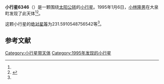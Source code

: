 {{Infobox planet
| bgcolour = #FFFFC0
| name = 6346 Syukumeguri
| symbol = 
| image = 
| caption = 
| discovery = yes
| discovery_ref = 
| discoverer = [[小林隆男|小林隆男]]
| discovery_site = [[大泉町|大泉町]] 
| discovered = 1995年1月6日
| designations = yes
| mp_name = 
| named_after = 
| alt_names = 1995 AY/ 1987 SJ30 / 1992 OE8 / 1993 VE1
| mp_category = [[主带小行星|主带小行星]]
| orbit_ref = <ref name="a">[http://ssd.jpl.nasa.gov/sbdb.cgi?sstr=6346 6346 Syukumeguri]，小行星數據庫瀏覽器（JPL Small-Body Database Browser）－[[美国国家航空航天局|美国国家航空航天局]]喷气推进实验室</ref>
| epoch = 2456400.5 (2013年4月18日更新)
| aphelion = {{convert|3.520085279264221|AU|km|3|abbr=on|lk=out}}
| perihelion = {{convert|2.69233703761874|AU|km|3|abbr=on}}
| semimajor = {{convert|3.10621115844148|AU|km|3|abbr=on}}
| eccentricity = 0.13324082
| period = 1999.608113 [[日|日]]<br />5.47[[儒略年|儒略年]]
| avg_speed = 
| inclination = 7.377942215592358
| asc_node = 119.9875736149297
| mean_anomaly = 
| arg_peri = 231.5910548756542
| satellites = 
| physical_characteristics = yes
| dimensions = 
| mass = 
| density = 
| surface_grav = 
| escape_velocity = 
| sidereal_day = 
| axial_tilt = 
| pole_ecliptic_lat = 
| pole_ecliptic_lon = 
| albedo = 
| temperatures= 
| temp_name1 = 
| mean_temp_1 = 
| max_temp_1 = 
| temp_name2 = 
| max_temp_2 = 
| spectral_type = 
| abs_magnitude = 231.5910548756542
}}

'''小行星6346'''（{{lang-en|6346 Syukumeguri}}）是一颗围绕[[太阳|太阳]][[公转|公转]]的[[小行星|小行星]]。1995年1月6日，[[小林隆男|小林隆男]]在大泉町发现了此天体<ref name="a" /><ref>{{cite news|title=小行星列表|url=http://cfa-www.harvard.edu/iau/lists/NumberedMPs.txt|accessdate=2013-07-08|newspaper=哈佛大学|archive-date=2008-05-17|archive-url=https://web.archive.org/web/20080517010638/http://cfa-www.harvard.edu/iau/lists/NumberedMPs.txt|dead-url=no}}</ref>。

这颗小行星的[[绝对星等|绝对星等]]为231.5910548756542等<ref name="a" />。

==参考文献==
{{reflist}}
{{Minor Planet Number|[[小行星6345|小行星6345]]|[[小行星6347|小行星6347]]}}

{{小天体}}

[[Category:小行星带天体|Category:小行星带天体]]
[[Category:1995年发现的小行星|Category:1995年发现的小行星]]

{{asteroid-stub}}